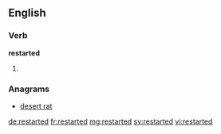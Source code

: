 ==English==

===Verb===
'''restarted'''

# {{past of|restart}}

===Anagrams===
* [[desert rat#English|desert rat]]

[[de:restarted]]
[[fr:restarted]]
[[mg:restarted]]
[[sv:restarted]]
[[vi:restarted]]